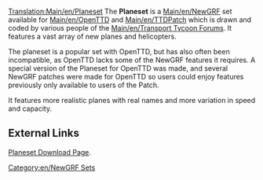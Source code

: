 [[Translation:Main/en/Planeset]]
{{en/-}}
{{en/Infobox NewGRF|setname= Planeset
|screenshot= none
|artist= [http://as-st.com/ttd/planes/credits.html The Planeset development team]
|coder= [http://as-st.com/ttd/planes/credits.html The Planeset development team]
|focus= Aircraft
|homepage= as-st.com/ttd/planes/download.html
|homepagename= Planeset for Transport Tycoon Deluxe
|copyright= GPL license
}}
The '''Planeset''' is a [[Main/en/NewGRF]] set available for [[Main/en/OpenTTD]] and [[Main/en/TTDPatch]] which is drawn and coded by various people of the [[Main/en/Transport Tycoon Forums]]. It features a vast array of new planes and helicopters.

The planeset is a popular set with OpenTTD, but has also often been incompatible, as OpenTTD lacks some of the NewGRF features it requires. A special version of the Planeset for OpenTTD was made, and several NewGRF patches were made for OpenTTD so users could enjoy features previously only available to users of the Patch. 

It features more realistic planes with real names and more variation in speed and capacity.

==External Links==
[http://as-st.com/ttd/planes/download.html Planeset Download Page].

[[Category:en/NewGRF Sets]]